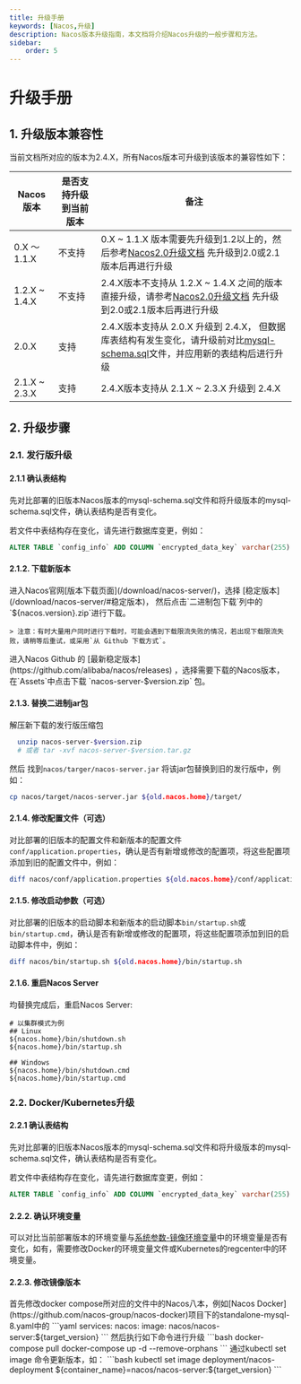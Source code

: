 ```yaml
---
title: 升级手册
keywords: [Nacos,升级]
description: Nacos版本升级指南，本文档将介绍Nacos升级的一般步骤和方法。
sidebar:
    order: 5
---
```



# 升级手册

## 1. 升级版本兼容性

当前文档所对应的版本为2.4.X，所有Nacos版本可升级到该版本的兼容性如下：

| Nacos版本 | 是否支持升级到当前版本 | 备注 |
|----------|--------------------|------|
| 0.X ～ 1.1.X | 不支持 | 0.X ~ 1.1.X 版本需要先升级到1.2以上的，然后参考[Nacos2.0升级文档](https://nacos.io/docs/v2/upgrading/200-upgrading/) 先升级到2.0或2.1版本后再进行升级 |
| 1.2.X ~ 1.4.X | 不支持 | 2.4.X版本不支持从 1.2.X ~ 1.4.X 之间的版本直接升级，请参考[Nacos2.0升级文档](https://nacos.io/docs/v2/upgrading/200-upgrading/) 先升级到2.0或2.1版本后再进行升级 |
| 2.0.X | 支持 | 2.4.X版本支持从 2.0.X 升级到 2.4.X， 但数据库表结构有发生变化，请升级前对比[mysql-schema.sql](https://github.com/alibaba/nacos/blob/master/distribution/conf/mysql-schema.sql)文件，并应用新的表结构后进行升级 |
| 2.1.X ~ 2.3.X | 支持 | 2.4.X版本支持从 2.1.X ~ 2.3.X 升级到 2.4.X |

## 2. 升级步骤

### 2.1. 发行版升级

#### 2.1.1 确认表结构

先对比部署的旧版本Nacos版本的mysql-schema.sql文件和将升级版本的mysql-schema.sql文件，确认表结构是否有变化。

若文件中表结构存在变化，请先进行数据库变更，例如：

```SQL
ALTER TABLE `config_info` ADD COLUMN `encrypted_data_key` varchar(255) NOT NULL COMMENT '密钥',
```

#### 2.1.2. 下载新版本

<Tabs>
  <TabItem label="官网">
    进入Nacos官网[版本下载页面](/download/nacos-server/)，选择 [稳定版本](/download/nacos-server/#稳定版本)， 然后点击`二进制包下载`列中的`${nacos.version}.zip`进行下载。

    > 注意：有时大量用户同时进行下载时，可能会遇到下载限流失败的情况，若出现下载限流失败，请稍等后重试，或采用`从 Github 下载方式`。
  </TabItem>
  <TabItem label="Github">
    进入Nacos Github 的 [最新稳定版本](https://github.com/alibaba/nacos/releases) ，选择需要下载的Nacos版本，在`Assets`中点击下载 `nacos-server-$version.zip` 包。
  </TabItem>
</Tabs>

#### 2.1.3. 替换二进制jar包

解压新下载的发行版压缩包

```bash
  unzip nacos-server-$version.zip
  # 或者 tar -xvf nacos-server-$version.tar.gz
```

然后 找到`nacos/targer/nacos-server.jar` 将该jar包替换到旧的发行版中，例如：

```bash
cp nacos/target/nacos-server.jar ${old.nacos.home}/target/
```

#### 2.1.4. 修改配置文件（可选）

对比部署的旧版本的配置文件和新版本的配置文件`conf/application.properties`，确认是否有新增或修改的配置项，将这些配置项添加到旧的配置文件中，例如：

```bash
diff nacos/conf/application.properties ${old.nacos.home}/conf/application.properties
```

#### 2.1.5. 修改启动参数（可选）

对比部署的旧版本的启动脚本和新版本的启动脚本`bin/startup.sh`或`bin/startup.cmd`，确认是否有新增或修改的配置项，将这些配置项添加到旧的启动脚本件中，例如：

```bash
diff nacos/bin/startup.sh ${old.nacos.home}/bin/startup.sh
```

#### 2.1.6. 重启Nacos Server

均替换完成后，重启Nacos Server:

```
# 以集群模式为例
## Linux
${nacos.home}/bin/shutdown.sh
${nacos.home}/bin/startup.sh

## Windows
${nacos.home}/bin/shutdown.cmd
${nacos.home}/bin/startup.cmd
```
###  2.2. Docker/Kubernetes升级

#### 2.2.1 确认表结构

先对比部署的旧版本Nacos版本的mysql-schema.sql文件和将升级版本的mysql-schema.sql文件，确认表结构是否有变化。

若文件中表结构存在变化，请先进行数据库变更，例如：

```SQL
ALTER TABLE `config_info` ADD COLUMN `encrypted_data_key` varchar(255) NOT NULL COMMENT '密钥',
```

#### 2.2.2. 确认环境变量

可以对比当前部署版本的环境变量与[系统参数-镜像环境变量](./system-configurations/#2-镜像环境变量)中的环境变量是否有变化，如有，需要修改Docker的环境变量文件或Kubernetes的regcenter中的环境变量。

#### 2.2.3. 修改镜像版本

<Tabs>
  <TabItem label="Docker">
    首先修改docker compose所对应的文件中的Nacos八本，例如[Nacos Docker](https://github.com/nacos-group/nacos-docker)项目下的standalone-mysql-8.yaml中的
    ```yaml
    services:
        nacos:
            image:
                nacos/nacos-server:${target_version}
    ```
    然后执行如下命令进行升级
    ```bash
      docker-compose pull
      docker-compose up -d --remove-orphans
    ```
  </TabItem>
  <TabItem label="Kubernetes">
    通过kubectl set image 命令更新版本，如：
    ```bash
        kubectl set image deployment/nacos-deployment ${container_name}=nacos/nacos-server:${target_version}
    ```
  </TabItem>
</Tabs>

